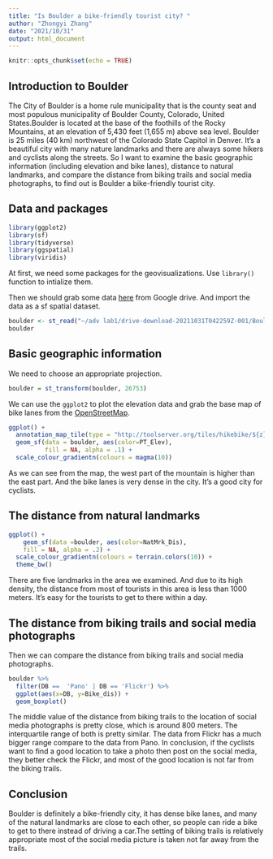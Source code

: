 ```yaml
---
title: "Is Boulder a bike-friendly tourist city? "
author: "Zhongyi Zhang"
date: "2021/10/31"
output: html_document
---
```


```r
knitr::opts_chunk$set(echo = TRUE)
```

## Introduction to Boulder
The City of Boulder is a home rule municipality that is the county seat and most populous municipality of Boulder County, Colorado, United States.Boulder is located at the base of the foothills of the Rocky Mountains, at an elevation of 5,430 feet (1,655 m) above sea level. Boulder is 25 miles (40 km) northwest of the Colorado State Capitol in Denver. 
It's a beautiful city with many nature landmarks and there are always some hikers and cyclists along the streets.
So I want to examine the basic geographic information (including elevation and bike lanes), distance to natural landmarks, and compare the distance from biking trails and social media photographs, to find out is Boulder a bike-friendly tourist city.

## Data and packages

```r
library(ggplot2)
library(sf)
library(tidyverse)
library(ggspatial)
library(viridis)
```

At first, we need some packages for the geovisualizations. Use `library()` function to intialize them.

Then we should grab some data [here](https://drive.google.com/drive/folders/1YuX5oWjKS6vZx4zNyPwBKuiw9EJYNX5L?usp=sharing) from Google drive. And import the data as a sf spatial dataset.

```r
boulder <- st_read("~/adv lab1/drive-download-20211031T042259Z-001/BoulderSocialMedia.shp")
boulder
```


## Basic geographic information

We need to choose an appropriate projection.

```r
boulder = st_transform(boulder, 26753) 
```

We can use the `ggplot2` to plot the elevation data and grab the base map of bike lanes from the [OpenStreetMap](https://www.openstreetmap.org/search?query=boulder#map=12/40.0294/-105.2398).

```r
ggplot() +
  annotation_map_tile(type = "http://toolserver.org/tiles/hikebike/${z}/${x}/${y}.png") +
  geom_sf(data = boulder, aes(color=PT_Elev),
          fill = NA, alpha = .1) + 
  scale_colour_gradientn(colours = magma(10))
```

As we can see from the map, the west part of the mountain is higher than the east part. And the bike lanes is very dense in the city. It's a good city for cyclists.

## The distance from natural landmarks

```r
ggplot() +
    geom_sf(data =boulder, aes(color=NatMrk_Dis),
    fill = NA, alpha = .2) +
  scale_colour_gradientn(colours = terrain.colors(10)) +  
  theme_bw()
```
There are five landmarks in the area we examined. And due to its high density, the distance from most of tourists in this area is less than 1000 meters. It's easy for the tourists to get to there within a day.


## The distance from biking trails and social media photographs

Then we can compare the distance from biking trails and social media photographs.
```r
boulder %>%
  filter(DB ==  'Pano' | DB == 'Flickr') %>%
  ggplot(aes(x=DB, y=Bike_dis)) + 
  geom_boxplot()
```

The middle value of the distance from biking trails to the location of social media photographs is pretty close, which is around 800 meters. The interquartile range of both is pretty similar. The data from Flickr has a much bigger range compare to the data from Pano. In conclusion, if the cyclists want to find a good location to take a photo then post on the social media, they better check the Flickr, and most of the good location is not far from the biking trails.


## Conclusion

Boulder is definitely a bike-friendly city, it has dense bike lanes, and many of the natural landmarks are close to each other, so people can ride a bike to get to there instead of driving a car.The setting of biking trails is relatively appropriate most of the social media picture is taken not far away from the trails.

